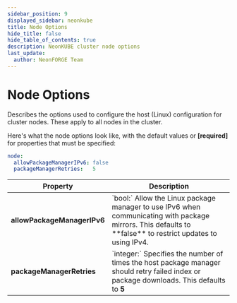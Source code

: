 ```yaml
---
sidebar_position: 9
displayed_sidebar: neonkube
title: Node Options
hide_title: false
hide_table_of_contents: true
description: NeonKUBE cluster node options
last_update:
  author: NeonFORGE Team
---
```



# Node Options

Describes the options used to configure the host (Linux) configuration for
cluster nodes. These apply to all nodes in the cluster.

Here's what the node options look like, with the default values or
**[required]** for properties that must be specified:

```yaml
node:
  allowPackageManagerIPv6: false
  packageManagerRetries:   5
```

<table>
  <thead>
    <th>Property</th>
    <th>Description</th>
  </thead>
  <tbody>
    <tr>
      <td>
        <b>allowPackageManagerIPv6</b>
      </td>
      <td>
        `bool:` Allow the Linux package manager to use IPv6 when communicating
        with package mirrors. This defaults to **false** to restrict updates to
        using IPv4.
      </td>
    </tr>
    <tr>
      <td>
        <b>packageManagerRetries</b>
      </td>
      <td>
        `integer:` Specifies the number of times the host package manager should
        retry failed index or package downloads. This defaults to <b>5</b>
      </td>
    </tr>
  </tbody>
</table>
